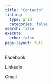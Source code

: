 ```yaml
---
title: "Contacto"
listing: 
  type: grid
  categories: false
search: false
execute:
  echo: false
page-layout: full
---
```


Facebook

Linkedin

Gmail